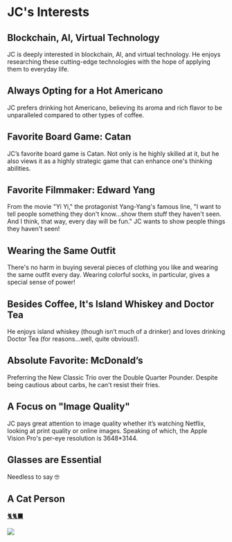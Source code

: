 
# JC's Interests

## Blockchain, AI, Virtual Technology

JC is deeply interested in blockchain, AI, and virtual technology. He enjoys researching these cutting-edge technologies with the hope of applying them to everyday life.

## Always Opting for a Hot Americano

JC prefers drinking hot Americano, believing its aroma and rich flavor to be unparalleled compared to other types of coffee.

## Favorite Board Game: Catan

JC’s favorite board game is Catan. Not only is he highly skilled at it, but he also views it as a highly strategic game that can enhance one's thinking abilities.

## Favorite Filmmaker: Edward Yang

From the movie "Yi Yi," the protagonist Yang-Yang's famous line, "I want to tell people something they don't know...show them stuff they haven't seen. And I think, that way, every day will be fun." JC wants to show people things they haven't seen!

## Wearing the Same Outfit

There's no harm in buying several pieces of clothing you like and wearing the same outfit every day. Wearing colorful socks, in particular, gives a special sense of power!

## Besides Coffee, It's Island Whiskey and Doctor Tea

He enjoys island whiskey (though isn’t much of a drinker) and loves drinking Doctor Tea (for reasons...well, quite obvious!).

## Absolute Favorite: McDonald’s

Preferring the New Classic Trio over the Double Quarter Pounder. Despite being cautious about carbs, he can't resist their fries.

## A Focus on "Image Quality"

JC pays great attention to image quality whether it’s watching Netflix, looking at print quality or online images. Speaking of which, the Apple Vision Pro's per-eye resolution is 3648\*3144.

## Glasses are Essential

Needless to say 🤓

## A Cat Person

[🐈🐈‍⬛](https://www.instagram.com/p/C3aPP16P25c/)

[![](/image/2cat.jpg)](https://www.instagram.com/p/C3aPP16P25c/)